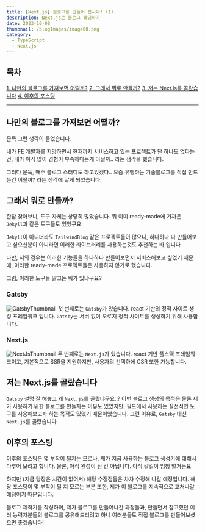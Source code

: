 ```yaml
---
title: [Next.js] 블로그를 만들어 봅시다! (1)
description: Next.js로 블로그 헤딩하기
date: 2023-10-08
thumbnail: /blogImages/image00.png
category:
  - TypeScript
  - Next.js
---
```


## 목차

[1. 나만의 블로그를 가져보면 어떨까?](#나만의-블로그를-가져보면-어떨까?)
[2. 그래서 뭐로 만들까?](#그래서-뭐로-만들까?)
[3. 저는 Next.js를 골랐습니다](#저는-next.js를-골랐습니다)
[4. 이후의 포스팅](#이후의-포스팅)

---

## **나만의 블로그를 가져보면 어떨까?**

문득 그런 생각이 들었습니다.

내가 FE 개발자를 지망하면서 현재까지 서비스하고 있는 프로젝트가 단 하나도 없다는건,
내가 아직 많이 경험이 부족하다는게 아닐까.. 라는 생각을 했습니다.

그러다 문득, 매주 블로그 스터디도 하고있겠다.. 요즘 유행하는 기술블로그를 직접 만드는건 어떨까?
라는 생각에 닿게 되었습니다.

## **그래서 뭐로 만들까?**

한참 찾아보니, 도구 자체는 상당히 많았습니다.
뭐 이미 ready-made에 가까운 `Jekyll`과 같은 도구들도 있었구요

`Jekyll`이 아니더라도 `TailwindBlog` 같은 프로젝트들이 많으니, 하나하나 다 만들어보고 싶으신분이 아니라면
이러한 라이브러리를 사용하는것도 추천하는 바 입니다

다만, 저의 경우는 이러한 기능들을 하나하나 만들어보면서 서비스해보고 싶었기 때문에, 이러한 ready-made 프로젝트들은 사용하지 않기로 했습니다.

그럼, 이러한 도구들 말고는 뭐가 있냐구요?

### **Gatsby**

![GatsbyThumbnail](<'blogImages/image_10_08_(1).jpg'>)
첫 번째로는 `Gatsby`가 있습니다. react 기반의 정적 사이트 생성 프레임워크 입니다.
`Gatsby`는 서버 없이 오로지 정적 사이트를 생성하기 위해 사용합니다.

### **Next.js**

![NextJsThumbnail](<'blogImages/image_10_08_(2).png'>)
두 번째로는 `Next.js`가 있습니다. react 기반 풀스택 프레임워크이고, 기본적으로 SSR을 지원하지만,
사용자의 선택하에 CSR 또한 가능합니다.

## **저는 Next.js를 골랐습니다**

`Gatsby` 설명 잘 해놓고 왜 `Next.js`를 골랐냐구요..? 이번 블로그 생성의 목적은 물론
제가 사용하기 위한 블로그를 만들자는 이유도 있었지만, 필드에서 사용하는 실전적인 도구를 사용해보고자 하는
목적도 있었기 때문이었습니다. 그런 이유로, `Gatsby` 대신 `Next.js`를 골랐습니다.

## **이후의 포스팅**

이후의 포스팅은 몇 부작이 될지는 모르나, 제가 지금 사용하는 블로그 생성기에 대해서 다루어 보려고 합니다.
물론, 아직 완성이 된 건 아닙니다. 아직 갈길이 엄청 멀거든요

하지만 (지금 당장은 시간이 없어서) 해당 수정점들은 차차 수정해 나갈 예정입니다.
해당 포스팅이 몇 부작이 될 지 모르는 부분 또한, 제가 이 블로그를 지속적으로 고쳐나갈 예정이기 때문입니다.

블로그 제작기를 작성하며, 제가 블로그를 만들어나간 과정들과, 만들면서 참고했던 여러 능력자분들의 블로그를 공유해드리려고 하니
여러분들도 직접 블로그를 만들어보셨으면 좋겠습니다!
